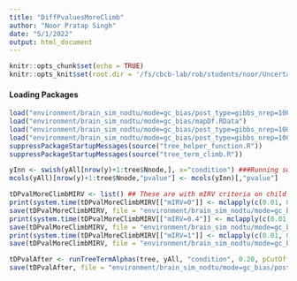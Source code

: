 ```yaml
---
title: "DiffPvaluesMoreClimb"
author: "Noor Pratap Singh"
date: "5/1/2022"
output: html_document
---
```


```r
knitr::opts_chunk$set(echo = TRUE)
knitr::opts_knit$set(root.dir = '/fs/cbcb-lab/rob/students/noor/Uncertainity/treeTerminusScripts')
```

#### Loading Packages
```r
load("environment/brain_sim_nodtu/mode=gc_bias/post_type=gibbs_nrep=100_tf=100/tree.RData")
load("environment/brain_sim_nodtu/mode=gc_bias/mapDf.RData")
load("environment/brain_sim_nodtu/mode=gc_bias/post_type=gibbs_nrep=100_tf=100/yAll.RData")
load("environment/brain_sim_nodtu/mode=gc_bias/post_type=gibbs_nrep=100_tf=100/y.RData")
suppressPackageStartupMessages(source("tree_helper_function.R"))
suppressPackageStartupMessages(source("tree_term_climb.R"))
```

```r
yInn <- swish(yAll[nrow(y)+1:tree$Nnode,], x="condition") ###Running swish on inner nodes
mcols(yAll)[nrow(y)+1:tree$Nnode,"pvalue"] <- mcols(yInn)[,"pvalue"]
```

```r
tDPvalMoreClimbMIRV <- list() ## These are with mIRV criteria on child only
print(system.time(tDPvalMoreClimbMIRV[["mIRV=0"]] <- mclapply(c(0.01, 0.05, 0.1), function(alpha) climbMax(yAll, tree, 0, alpha, cores=3), mc.cores=3)))
save(tDPvalMoreClimbMIRV, file = "environment/brain_sim_nodtu/mode=gc_bias/post_type=gibbs_nrep=100_tf=100/tDPvalMoreClimbMIRV.RData")
print(system.time(tDPvalMoreClimbMIRV[["mIRV=0.4"]] <- mclapply(c(0.01, 0.05, 0.1), function(alpha) climbMax(yAll, tree, 0.4, alpha, cores=3), mc.cores=3)))
save(tDPvalMoreClimbMIRV, file = "environment/brain_sim_nodtu/mode=gc_bias/post_type=gibbs_nrep=100_tf=100/tDPvalMoreClimbMIRV.RData")
print(system.time(tDPvalMoreClimbMIRV[["mIRV=1"]] <- mclapply(c(0.01, 0.05, 0.1), function(alpha) climbMax(yAll, tree, 1, alpha, cores=3), mc.cores=3)))
save(tDPvalMoreClimbMIRV, file = "environment/brain_sim_nodtu/mode=gc_bias/post_type=gibbs_nrep=100_tf=100/tDPvalMoreClimbMIRV.RData")
```

```r
tDPvalAfter <- runTreeTermAlphas(tree, yAll, "condition", 0.20, pCutOff = 0.05, pChild = 0.05, runType = c("a"), corr = c("qvalue"), alphas = c(0.01, 0.05, 0.10), cores = 3, compPThresh = T, temp=T)
save(tDPvalAfter, file = "environment/brain_sim_nodtu/mode=gc_bias/post_type=gibbs_nrep=100_tf=100/tDPvalAfter.RData")
```